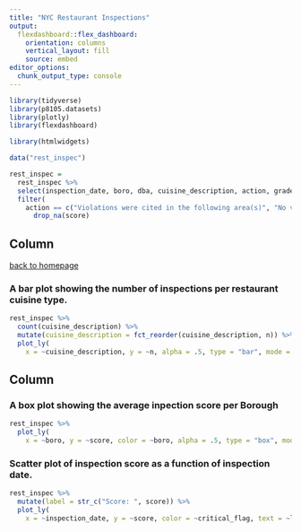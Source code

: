 ```yaml
---
title: "NYC Restaurant Inspections"
output: 
  flexdashboard::flex_dashboard:
    orientation: columns
    vertical_layout: fill
    source: embed
editor_options: 
  chunk_output_type: console
---
```


```r
library(tidyverse)
library(p8105.datasets)
library(plotly)
library(flexdashboard)

library(htmlwidgets)
```

<!-- Setting up dataframe and filtering it out. -->

```r
data("rest_inspec")

rest_inspec =
  rest_inspec %>% 
  select(inspection_date, boro, dba, cuisine_description, action, grade, score, critical_flag) %>% 
  filter(
    action == c("Violations were cited in the following area(s)", "No violations were recorded at the time of this inspection", "Establishment Closed by DOHMH.  Violations were cited in the following area(s) and those requiring immediate action were addressed.")) %>% 
      drop_na(score)
```


Column {data-width=650}
-----------------------------------------------------------------------

[back to homepage](https://salnel97.github.io/index.html)\

### A bar plot showing the number of inspections per restaurant cuisine type.

```r
rest_inspec %>% 
  count(cuisine_description) %>% 
  mutate(cuisine_description = fct_reorder(cuisine_description, n)) %>% 
  plot_ly(
    x = ~cuisine_description, y = ~n, alpha = .5, type = "bar", mode = "markers", colors = "viridis")
```

Column {data-width=350}
-----------------------------------------------------------------------

### A box plot showing the average inpection score per Borough

```r
rest_inspec %>% 
  plot_ly(
    x = ~boro, y = ~score, color = ~boro, alpha = .5, type = "box", mode = "markers", colors = "viridis")
```

### Scatter plot of inspection score as a function of inspection date.

```r
rest_inspec %>% 
  mutate(label = str_c("Score: ", score)) %>% 
  plot_ly(
    x = ~inspection_date, y = ~score, color = ~critical_flag, text = ~label, alpha = .5, type = "scatter", mode = "markers")
```

